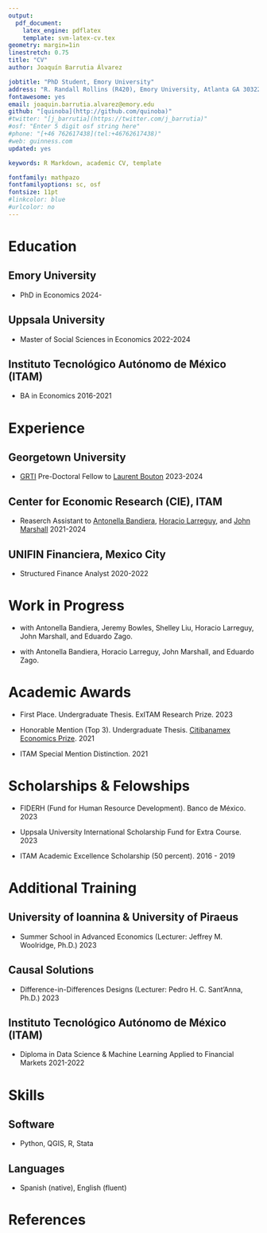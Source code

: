 ```yaml
---
output: 
  pdf_document:
    latex_engine: pdflatex
    template: svm-latex-cv.tex
geometry: margin=1in
linestretch: 0.75
title: "CV"
author: Joaquín Barrutia Álvarez

jobtitle: "PhD Student, Emory University"
address: "R. Randall Rollins (R420), Emory University, Atlanta GA 30322"
fontawesome: yes
email: joaquin.barrutia.alvarez@emory.edu  
github: "[quinoba](http://github.com/quinoba)"
#twitter: "[j_barrutia](https://twitter.com/j_barrutia)"
#osf: "Enter 5 digit osf string here"
#phone: "[+46 762617438](tel:+46762617438)"
#web: guinness.com
updated: yes

keywords: R Markdown, academic CV, template

fontfamily: mathpazo
fontfamilyoptions: sc, osf
fontsize: 11pt
#linkcolor: blue
#urlcolor: no
---
```


\cfoot{\scriptsize  Joaquín Barrutia - CV}

# Education

## Emory University
- PhD in Economics \hfill 2024-

## Uppsala University
- Master of Social Sciences in Economics \hfill 2022-2024

## Instituto Tecnológico Autónomo de México (ITAM)

- BA in Economics  \hfill 2016-2021


# Experience


## Georgetown University


- [GRTI](https://upperesearch.org/grti/) Pre-Doctoral Fellow to [Laurent Bouton](https://sites.google.com/site/boutonllj/) \hfill 2023-2024

## Center for Economic Research (CIE), ITAM
- Reaserch Assistant to [Antonella Bandiera](https://www.antonellabandiera.com/), [Horacio Larreguy](https://sites.google.com/site/hlarreguy/), and [John Marshall](https://john-l-marshall.github.io/) \hfill 2021-2024

  

## UNIFIN Financiera, Mexico City

- Structured Finance Analyst \hfill 2020-2022



# Work in Progress

- \textit{Harnessing Social Influencers or Using X Ads to Counter Misinformation in the Global South?} with Antonella Bandiera, Jeremy Bowles, Shelley Liu, Horacio Larreguy, John Marshall, and Eduardo Zago. \hfill \href{https://docsend.dropbox.com/view/a4u4tkvtzpwiuf23}{Slides}

- \textit{Can AI exponentiate Fact-checking Efforts in the Global South?} with Antonella Bandiera, Horacio Larreguy, John Marshall, and Eduardo Zago.

# Academic Awards

- First Place. Undergraduate Thesis. ExITAM Research Prize. \hfill 2023

- Honorable Mention (Top 3). Undergraduate Thesis. [Citibanamex Economics Prize](https://www.banamex.com/premioeconomia/index.html). \hfill 2021

- ITAM Special Mention Distinction. \hfill 2021

# Scholarships & Felowships

- FIDERH (Fund for Human Resource Development). Banco de México. \hfill 2023

- Uppsala University International Scholarship Fund for Extra Course. \hfill 2023

- ITAM Academic Excellence Scholarship (50 percent). \hfill 2016 - 2019



\newpage

# Additional Training

## University of Ioannina & University of Piraeus

- Summer School in Advanced Economics (Lecturer: Jeffrey M. Woolridge, Ph.D.) \hfill 2023


## Causal Solutions

- Difference-in-Differences Designs (Lecturer: Pedro H. C. Sant'Anna, Ph.D.) \hfill 2023

## Instituto Tecnológico Autónomo de México (ITAM)

- Diploma in Data Science & Machine Learning Applied to Financial Markets \hfill 2021-2022


# Skills

## Software

- Python, QGIS, R, Stata

## Languages

- Spanish (native), English (fluent)

# References

\begin{minipage}[t]{0.5\textwidth}
Horacio Larreguy\\
Associate Professor\\
ITAM\\
Mexico City, Mexico\\
\faEnvelopeO \text{} \href{mailto:horacio.larreguy@itam.mx}{horacio.larreguy@itam.mx}
\end{minipage}
\begin{minipage}[t]{0.5\textwidth}
Laurent Bouton\\
Professor\\
Georgetown University\\
Washington, D.C., United States\\
\faEnvelopeO \text{} \href{mailto:lb910@georgetown.edu}{lb910@georgetown.edu}
\end{minipage}
\
\begin{minipage}[t]{0.5\textwidth}
John Marshall\\
Associate Professor\\
Columbia University\\
New York, United States\\
\faEnvelopeO \text{} \href{mailto:jm4401@columbia.edu }{jm4401@columbia.edu}
\end{minipage}
\begin{minipage}[t]{0.5\textwidth}
Antonella Bandiera\\
Assistant Professor\\
ITAM \\
Mexico City, Mexico\\
\faEnvelopeO \text{} \href{mailto:antonella.bandiera@itam.mx}{antonella.bandiera@itam.mx}
\end{minipage}

